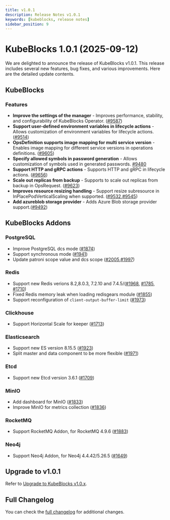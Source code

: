 ```yaml
---
title: v1.0.1
description: Release Notes v1.0.1
keywords: [kubeblocks, release notes]
sidebar_position: 9
---
```


# KubeBlocks 1.0.1 (2025-09-12)
We are delighted to announce the release of KubeBlocks v1.0.1. This release includes several new features, bug fixes, and various improvements. Here are the detailed update contents.

## KubeBlocks

### Features

- **Improve the settings of the manager** - Improves performance, stability, and configurability of KubeBlocks Operator. ([#9587](https://github.com/apecloud/kubeblocks/pull/9587))
- **Support user-defined environment variables in lifecycle actions** - Allows customization of environment variables for lifecycle actions. ([#9514](https://github.com/apecloud/kubeblocks/pull/9514))
- **OpsDefinition supports image mapping for multi service version** - Enables image mapping for different service versions in operations definitions. ([#9605](https://github.com/apecloud/kubeblocks/pull/9605))
- **Specify allowed symbols in password generation** - Allows customization of symbols used in generated passwords. [#9480](https://github.com/apecloud/kubeblocks/pull/9480)
- **Support HTTP and gRPC actions** - Supports HTTP and gRPC in lifecycle actions. ([#9656](https://github.com/apecloud/kubeblocks/pull/9656))
- **Scale out replicas from backup** - Supports to scale out replicas from backup in OpsRequest. ([#9623](https://github.com/apecloud/kubeblocks/pull/9623))
- **Improves resource resizing handling** - Support resize subresource in InPlacePodVerticalScaling when supported. ([#9532](https://github.com/apecloud/kubeblocks/pull/9532),[#9545](https://github.com/apecloud/kubeblocks/pull/9545))
- **Add azureblob storage provider** - Adds Azure Blob storage provider support.([#9492](https://github.com/apecloud/kubeblocks/pull/9492))


## KubeBlocks Addons

### PostgreSQL
- Improve PostgreSQL dcs mode ([#1874](https://github.com/apecloud/kubeblocks-addons/pull/1874))
- Support synchronous mode ([#1941](https://github.com/apecloud/kubeblocks-addons/pull/1941))
- Update patroni scope value and dcs scope ([#2005](https://github.com/apecloud/kubeblocks-addons/pull/2005),[#1997](https://github.com/apecloud/kubeblocks-addons/pull/1997))

### Redis
- Support new Redis verions 8.2,8.0.3, 7.2.10 and 7.4.5/([#1968](https://github.com/apecloud/kubeblocks-addons/pull/1968), [#1785](https://github.com/apecloud/kubeblocks-addons/pull/1785), [#1710](https://github.com/apecloud/kubeblocks-addons/pull/1710))
- Fixed Redis memory leak when loading redisgears module ([#1855](https://github.com/apecloud/kubeblocks-addons/pull/1855))
- Support reconfiguration of `client-output-buffer-limit` ([#1973](https://github.com/apecloud/kubeblocks-addons/pull/1973))

### Clickhouse
- Support Horizontal Scale for keeper ([#1713](https://github.com/apecloud/kubeblocks-addons/pull/1713))

### Elasticsearch
- Support new ES version 8.15.5 ([#1923](https://github.com/apecloud/kubeblocks-addons/pull/1923))
- Split master and data component to be more flexible ([#1971](https://github.com/apecloud/kubeblocks-addons/pull/1971))

### Etcd
- Support new Etcd version 3.6.1 ([#1709](https://github.com/apecloud/kubeblocks-addons/pull/1709))

### MinIO
- Add dashboard for MinIO ([#1833](https://github.com/apecloud/kubeblocks-addons/pull/1833))
- Improve MinIO for metrics collection ([#1836](https://github.com/apecloud/kubeblocks-addons/pull/1836))

### RocketMQ
- Support RocketMQ Addon, for RocketMQ 4.9.6 ([#1883](https://github.com/apecloud/kubeblocks-addons/pull/1883))

### Neo4j
- Support Neo4j Addon, for Neo4j 4.4.42/5.26.5 ([#1649](https://github.com/apecloud/kubeblocks-addons/pull/1649))

## Upgrade to v1.0.1

Refer to [Upgrade to KubeBlocks v1.0.x](../../upgrade/upgrade-to-v10x).

## Full Changelog
You can check the [full changelog](https://github.com/apecloud/kubeblocks/compare/v1.0.0...v1.0.1) for additional changes.